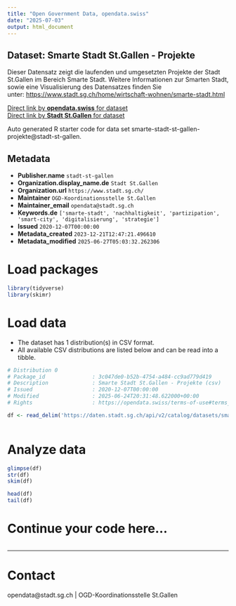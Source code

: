 ```yaml
---
title: "Open Government Data, opendata.swiss"
date: "2025-07-03"
output: html_document
---
```


## Dataset: Smarte Stadt St.Gallen - Projekte

Dieser Datensatz zeigt die laufenden und umgesetzten Projekte der Stadt St.Gallen im Bereich Smarte Stadt. Weitere Informationen zur Smarten Stadt, sowie eine Visualisierung des Datensatzes finden Sie unter: [https://www.stadt.sg.ch/home/wirtschaft-wohnen/smarte-stadt.html](https://www.stadt.sg.ch/home/wirtschaft-wohnen/smarte-stadt.html)

[Direct link by **opendata.swiss** for dataset](https://opendata.swiss/de/dataset/smarte-stadt-st-gallen-projekte)<br>
[Direct link by **Stadt St.Gallen** for dataset](https://daten.stadt.sg.ch/explore/dataset/smarte-stadt-st-gallen-projekte/)

Auto generated R starter code for data set smarte-stadt-st-gallen-projekte@stadt-st-gallen.

## Metadata

- **Publisher.name** `stadt-st-gallen`
- **Organization.display_name.de** `Stadt St.Gallen`
- **Organization.url** `https://www.stadt.sg.ch/`
- **Maintainer** `OGD-Koordinationsstelle St.Gallen`
- **Maintainer_email** `opendata@stadt.sg.ch`
- **Keywords.de** `['smarte-stadt', 'nachhaltigkeit', 'partizipation', 'smart-city', 'digitalisierung', 'strategie']`
- **Issued** `2020-12-07T00:00:00`
- **Metadata_created** `2023-12-21T12:47:21.496610`
- **Metadata_modified** `2025-06-27T05:03:32.262306`


# Load packages

```r

library(tidyverse)
library(skimr)

```

# Load data

-   The dataset has 1 distribution(s) in CSV format.
-   All available CSV distributions are listed below and can be read into a tibble.

```r

# Distribution 0
# Package_id               : 3c047de0-b52b-4754-a484-cc9ad779d419
# Description              : Smarte Stadt St.Gallen - Projekte (csv)
# Issued                   : 2020-12-07T00:00:00
# Modified                 : 2025-06-24T20:31:48.622000+00:00
# Rights                   : https://opendata.swiss/terms-of-use#terms_by

df <- read_delim('https://daten.stadt.sg.ch/api/v2/catalog/datasets/smarte-stadt-st-gallen-projekte/exports/csv?use_labels=true')



```

# Analyze data

```r

glimpse(df)
str(df)
skim(df)

head(df)
tail(df)

```

# Continue your code here...

```r

```

------------------------------------------------------------------------

# Contact

opendata@stadt.sg.ch | OGD-Koordinationsstelle St.Gallen
